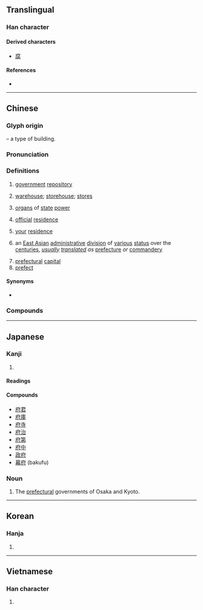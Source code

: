 {{character info/new}}
==Translingual==

===Han character===
{{Han char|rn=53|rad=广|as=05|sn=8|four=00240|canj=IODI|ids=⿸广付}}

====Derived characters====
* [[腐]]

====References====
* {{Han ref|kx=0345.020|dkj=09283|dj=0654.150|hdz=20877.150|uh=5E9C|ud=24220|bh=A9B2|bd=43442}}

----

==Chinese==
{{zh-forms}}

===Glyph origin===
{{Han etym}}
{{Han compound|广|t1=building|付|ls=psc|c1=s|c2=p}} – a type of building.

===Pronunciation===
{{zh-pron
|m=fǔ
|c=fu2
|h=pfs=fú
|md=hū
|mn=hú
|mn-t=hu2
|w=2fu
|mc=y
|oc=y
|cat=n
}}

===Definitions===
{{zh-hanzi}}

# {{lb|zh|historical}} [[government]] [[repository]]
# [[warehouse]]; [[storehouse]]; [[store]]s
# {{lb|zh|historical}} [[organ]]s of [[state]] [[power]]
# {{lb|zh|historical}} [[official]] [[residence]]
# {{lb|zh|literary|honorific}} [[your]] [[residence]]
# {{lb|zh|historical}} an [[East Asia]]n [[administrative]] [[division]] of [[various]] [[status]] over the [[centuries]], ''[[usually]] [[translate]]d as'' [[prefecture]] ''or'' [[commandery]]
# [[prefectural]] [[capital]]
# [[prefect]]

====Synonyms====
* {{sense|warehouse}} {{zh-l|倉}}

===Compounds===
{{zh-der|府城|府綢|府邸|府第|府上|府試|大晟府|備身府|幕府時代|公府|天府|府帑|庭府|內府|地府勾牌|冥府|影子政府|府幹|府快|報府|地府|京府|府兵|廣府戲|市政府|學府|保定府|怨府|德川幕府|廣府幫|二府|府治|府會|府庫|府尊|府君|府佐|府尹|府主|府丞|幽冥地府|天府之國|守府|市府|府衙|地方政府|冊府元龜|冊府|尊府|小山樂府|府宅|將軍府|府小吏|大府|宮府|宗人府|伊府麵|少府|人民政府|城府|幕府|城府深密|內府本|他鄉外府|回府|府學|仙府|官府|府報|北府|中央政府|佩文韻府|盟府|本府|打道回府|撞府沖州|有限政府|省政府|殖民政府|潭府|相府|清曹峻府|政府|王府|流亡政府|祕府|權府|知府|省府|撞府穿州|明府|樂府詩|樂府雜錄|江戶幕府|柏府|烏府|樂府|洞府|水府|應天府|斗府|柏臺烏府|樂府詩集|樂府指迷|紫府|總統府|鐮倉幕府|藩府|義府|聯合政府|華府|經官動府|都府|聯邦政府|霸府|貴府|胸無城府|黃龍府|高等學府|首府|闔府|靈府|韻府群玉|郡府|造府|陰曹地府|縣政府|臨時政府|衝州撞府|蓮府|莫府|縣府}}

{{zh-cat|Administrative divisions}}

----

==Japanese==

===Kanji===
{{ja-kanji|grade=4|rs=广05}}

# {{defn|lang=ja|sort=广05}}

====Readings====
{{ja-readings
|goon=ふ
|kanon=ふ
|kun=くら-, みやこ-
}}

====Compounds====
* [[府君]]
* [[府庫]]
* [[府寺]]
* [[府治]]
* [[府第]]
* [[府中]]
* [[政府]]
* [[幕府]] (bakufu)

===Noun===
{{ja-noun|ふ}}

# The [[prefecture|prefectural]] governments of Osaka and Kyoto.

----

==Korean==

===Hanja===
{{ko-hanja|hangeul=[[부]]|rv=bu|mr=pu}}

# {{defn|lang=ko|sort=广05}}

----

==Vietnamese==

===Han character===
{{vi-hantu|[[phủ]]|rs=广05}}

# {{defn|lang=vi|sort=广05}}